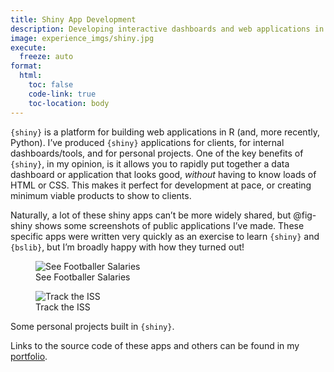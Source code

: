 ```yaml
---
title: Shiny App Development
description: Developing interactive dashboards and web applications in Shiny.
image: experience_imgs/shiny.jpg
execute: 
  freeze: auto
format:
  html:
    toc: false
    code-link: true
    toc-location: body
---
```


`{shiny}` is a platform for building web applications in R (and, more recently, Python). I've produced `{shiny}` applications for clients, for internal dashboards/tools, and for personal projects. One of the key benefits of `{shiny}`, in my opinion, is it allows you to rapidly put together a data dashboard or application that looks good, *without* having to know loads of HTML or CSS. This makes it perfect for development at pace, or creating minimum viable products to show to clients.

Naturally, a lot of these shiny apps can't be more widely shared, but @fig-shiny shows some screenshots of public applications I've made. These specific apps were written very quickly as an exercise to learn `{shiny}` and `{bslib}`, but I'm broadly happy with how they turned out!

:::: {.column-page}

::: {#fig-shiny layout-ncol=2}

![See Footballer Salaries](../portfolio/img-shiny/shiny-football.png){#fig-shiny-football}

![Track the ISS](../portfolio/img-shiny/shiny-iss.png){#fig-shiny-iss}

Some personal projects built in `{shiny}`.

:::

::::

Links to the source code of these apps and others can be found in my [portfolio](../portfolio.qmd).
